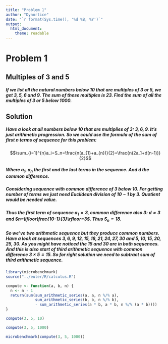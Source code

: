 ```yaml
---
title: "Problem 1"
author: "Dynortice"
date: "`r format(Sys.time(), '%d %B, %Y')`"
output:
  html_document:
    theme: readable
---
```


# Problem 1
## Multiples of 3 and 5
##### If we list all the natural numbers below $10$ that are multiples of $3$ or $5$, we get $3, 5, 6$ and $9$. The sum of these multiples is $23$. Find the sum of all the multiples of $3$ or $5$ below $1000$.
## Solution
##### Have a look at all numbers below $10$ that are multiplies of $3$: $3, 6, 9$. It's just arithmetic progression. So we could use the formula of the sum of first $n$ terms of sequence for this problem:
$$\sum_{i=1}^{n}a_i=S_n=\frac{n(a_{1}+a_{n})}{2}=\frac{n(2a_1+d(n-1))}{2}$$

##### Where $a_1, a_n$ the first and the last terms in the sequence. And $d$ the common difference.
##### Considering sequence with common difference of $3$ below $10$. For getting number of terms we just need Euclidean division of $10-1$ by $3$. Quotient would be needed value.
##### Thus the first term of sequence $a_1=3$, common difference also $3$: $d=3$ and $n=\lfloor\frac{10-1}{3}\rfloor=3$. Thus $S_n=18$.
##### So we've two arithmetic sequence but they produce common numbers. Have a look at sequences $3, 6, 9, 12, 15, 18, 21, 24, 27, 30$ and $5, 10, 15, 20, 25, 30$. As you might have noticed the $15$ and $30$ are in both sequences. And this is also start of third arithmetic sequence with common difference $3\times5=15$. So for right solution we need to subtract sum of third arithmetic sequence.

```r
library(microbenchmark)
source("../euler/R/calculus.R")
```
```r
compute <- function(a, b, n) {
  n <- n - 1
  return(sum(sum_arithmetic_series(a, a, n %/% a),
             sum_arithmetic_series(b, b, n %/% b),
             - sum_arithmetic_series(a * b, a * b, n %/% (a * b))))
}
```
```r
compute(3, 5, 10)
```
```r
compute(3, 5, 1000)
```
```r
microbenchmark(compute(3, 5, 1000))
```
